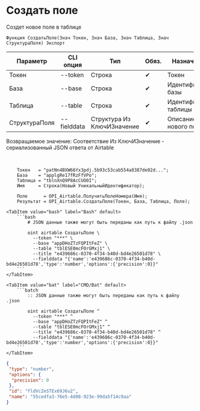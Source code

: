 ﻿---
sidebar_position: 1
---


# Создать поле
 Создет новое поле в таблице



`Функция СоздатьПоле(Знач Токен, Знач База, Знач Таблица, Знач СтруктураПоля) Экспорт`

  | Параметр | CLI опция | Тип | Обяз. | Назначение |
  |-|-|-|-|-|
  | Токен | --token | Строка | &#x2714; | Токен |
  | База | --base | Строка | &#x2714; | Идентификатор базы |
  | Таблица | --table | Строка | &#x2714; | Идентификатор таблицы |
  | СтруктураПоля | --fielddata | Структура Из КлючИЗначение | &#x2714; | Описание нового поля |

  
  Возвращаемое значение:   Соответствие Из КлючИЗначение - сериализованный JSON ответа от Airtable

<br/>




```bsl title="Пример использования для 1С:Предприятие/OneScript"
    Токен   = "patNn4BXW66Yx3pdj.5b93c53cab554a8387de02d...";
    База    = "applgRe17fRzFfVPo";
    Таблица = "tblnXnQ9P8AcCUO0I";
    Имя     = Строка(Новый УникальныйИдентификатор);

    Поле      = OPI_Airtable.ПолучитьПолеНомера(Имя);
    Результат = OPI_Airtable.СоздатьПоле(Токен, База, Таблица, Поле);
```
    

 <Tabs>
  
    <TabItem value="bash" label="Bash" default>
        ```bash
            # JSON данные также могут быть переданы как путь к файлу .json
            
            oint airtable СоздатьПоле \
              --token "***" \
              --base "appDHoZTzFQPItFeZ" \
              --table "tblESE0mcFOrGMxj1" \
              --title "e439686c-0370-4f34-b40d-bd4e26501d78" \
              --fielddata "{'name':'e439686c-0370-4f34-b40d-bd4e26501d78','type':'number','options':{'precision':0}}"
        ```
    </TabItem>
  
    <TabItem value="bat" label="CMD/Bat" default>
        ```batch
            :: JSON данные также могут быть переданы как путь к файлу .json
            
            oint airtable СоздатьПоле ^
              --token "***" ^
              --base "appDHoZTzFQPItFeZ" ^
              --table "tblESE0mcFOrGMxj1" ^
              --title "e439686c-0370-4f34-b40d-bd4e26501d78" ^
              --fielddata "{'name':'e439686c-0370-4f34-b40d-bd4e26501d78','type':'number','options':{'precision':0}}"
        ```
    </TabItem>
</Tabs>


```json title="Результат"
{
 "type": "number",
 "options": {
  "precision": 0
 },
 "id": "fldVcZeSTEx69J6u2",
 "name": "55cedfa3-76e5-4d08-923e-99da5f14c9aa"
}
```
